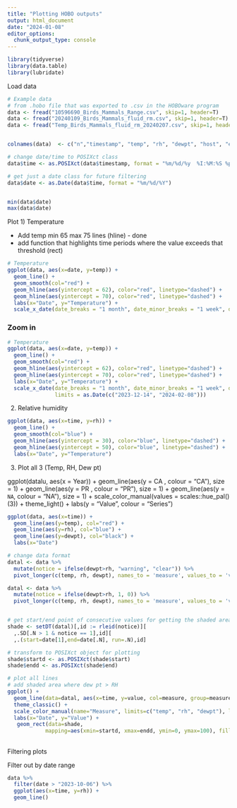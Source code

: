 ```yaml
---
title: "Plotting HOBO outputs"
output: html_document
date: "2024-01-08"
editor_options: 
  chunk_output_type: console
---
```


```r
library(tidyverse)
library(data.table)
library(lubridate)
```

Load data
```r
# Example data
# from .hobo file that was exported to .csv in the HOBOware program
data <- fread("10596690_Birds_Mammals_Range.csv", skip=1, header=T)
data <- fread("20240109_Birds_Mammals_fluid_rm.csv", skip=1, header=T)
data <- fread("Temp_Birds_Mammals_fluid_rm_20240207.csv", skip=1, header=T)


colnames(data)  <- c("n","timestamp", "temp", "rh", "dewpt", "host", "end")

# change date/time to POSIXct class
data$time <- as.POSIXct(data$timestamp, format = "%m/%d/%y  %I:%M:%S %p")

# get just a date class for future filtering
data$date <- as.Date(data$time, format = "%m/%d/%Y")


min(data$date) 
max(data$date)
```


Plot
1) Temperature

* Add temp min 65 max 75 lines (hline) - done
* add function that highlights time periods where the value exceeds that threshold (rect)

```r
# Temperature
ggplot(data, aes(x=date, y=temp)) +
  geom_line() +
  geom_smooth(col="red") +
  geom_hline(aes(yintercept = 62), color="red", linetype="dashed") +
  geom_hline(aes(yintercept = 70), color="red", linetype="dashed") +
  labs(x="Date", y="Temperature") +
  scale_x_date(date_breaks = "1 month", date_minor_breaks = "1 week", date_labels = "%B")
```

### Zoom in
```r
# Temperature
ggplot(data, aes(x=date, y=temp)) +
  geom_line() +
  geom_smooth(col="red") +
  geom_hline(aes(yintercept = 62), color="red", linetype="dashed") +
  geom_hline(aes(yintercept = 70), color="red", linetype="dashed") +
  labs(x="Date", y="Temperature") +
  scale_x_date(date_breaks = "1 month", date_minor_breaks = "1 week", date_labels = "%B",
               limits = as.Date(c("2023-12-14", "2024-02-08")))
```



2) Relative humidity
```r
ggplot(data, aes(x=time, y=rh)) +
  geom_line() +
  geom_smooth(col="blue") +
  geom_hline(aes(yintercept = 30), color="blue", linetype="dashed") +
  geom_hline(aes(yintercept = 50), color="blue", linetype="dashed") +
  labs(x="Date", y="Temperature")
```


3) Plot all 3 (Temp, RH, Dew pt)

ggplot(datalu, aes(x = Year)) +
    geom_line(aes(y = CA  , colour = "CA"), size = 1) +
    geom_line(aes(y = PR  , colour = "PR"), size = 1) +
    geom_line(aes(y = `NA`, colour = "NA"), size = 1) +
    scale_color_manual(values = scales::hue_pal()(3)) +
    theme_light() +
    labs(y = "Value",
         colour = "Series")

```r
ggplot(data, aes(x=time)) +
  geom_line(aes(y=temp), col="red") +
  geom_line(aes(y=rh), col="blue") +
  geom_line(aes(y=dewpt), col="black") +
  labs(x="Date") 

# change data format
datal <- data %>% 
  mutate(notice = ifelse(dewpt>rh, "warning", "clear")) %>% 
  pivot_longer(c(temp, rh, dewpt), names_to = 'measure', values_to = 'value') 

datal <- data %>% 
  mutate(notice = ifelse(dewpt>rh, 1, 0)) %>% 
  pivot_longer(c(temp, rh, dewpt), names_to = 'measure', values_to = 'value') 


# get start/end point of consecutive values for getting the shaded area
shade <- setDT(datal)[,id := rleid(notice)][
  ,.SD[.N > 1 & notice == 1],id][
  ,.(start=date[1],end=date[.N], run=.N),id]

# transform to POSIXct object for plotting
shade$startd <- as.POSIXct(shade$start)
shade$endd <- as.POSIXct(shade$end)

# plot all lines
# add shaded area where dew pt > RH 
ggplot() +
  geom_line(data=datal, aes(x=time, y=value, col=measure, group=measure), size=1) +
  theme_classic() +
  scale_color_manual(name="Measure", limits=c("temp", "rh", "dewpt"), labels = c("Temperature", "RH", "Dew point"), values = c("red", "blue", "black")) + 
  labs(x="Date", y="Value") +
   geom_rect(data=shade, 
            mapping=aes(xmin=startd, xmax=endd, ymin=0, ymax=100), fill='red', alpha=0.2)
```




##
Filtering plots 

Filter out by date range
```r
data %>% 
  filter(date > "2023-10-06") %>% 
  ggplot(aes(x=time, y=rh)) +
  geom_line()
```